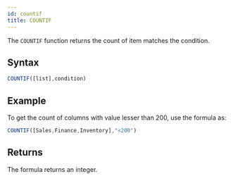 ```yaml
---
id: countif
title: COUNTIF 
---
```


The `COUNTIF` function returns the count of item matches the condition.

## Syntax

```javascript
COUNTIF([list],condition)
```

## Example

To get the count of columns with value lesser than 200, use the formula as:

```javascript
COUNTIF([Sales,Finance,Inventory],"<200")
```

## Returns

The formula returns an integer.